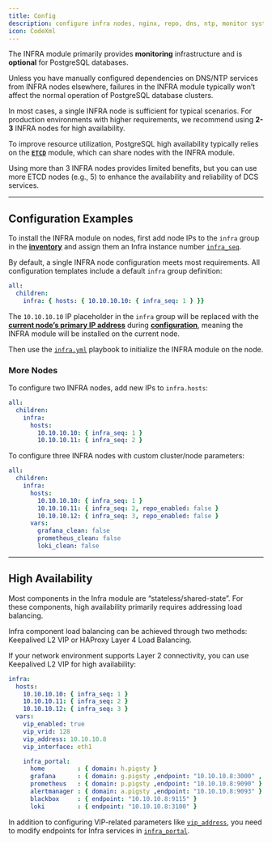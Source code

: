 ```yaml
---
title: Config
description: configure infra nodes, nginx, repo, dns, ntp, monitor system
icon: CodeXml
---
```



The INFRA module primarily provides **monitoring** infrastructure and is **optional** for PostgreSQL databases.

Unless you have manually configured dependencies on DNS/NTP services from INFRA nodes elsewhere, failures in the INFRA module typically won’t affect the normal operation of PostgreSQL database clusters.

In most cases, a single INFRA node is sufficient for typical scenarios. For production environments with higher requirements, we recommend using **2-3** INFRA nodes for high availability.

To improve resource utilization, PostgreSQL high availability typically relies on the [**`ETCD`**](/docs/etcd/) module, which can share nodes with the INFRA module.

Using more than 3 INFRA nodes provides limited benefits, but you can use more ETCD nodes (e.g., 5) to enhance the availability and reliability of DCS services.



------

## Configuration Examples

To install the INFRA module on nodes, first add node IPs to the `infra` group in the [**inventory**](/docs/config/inventory) and assign them an Infra instance number [`infra_seq`](/docs/infra/param#infra_seq).

By default, a single INFRA node configuration meets most requirements. All configuration templates include a default `infra` group definition:

```yaml
all:
  children:
    infra: { hosts: { 10.10.10.10: { infra_seq: 1 } }}
```

The `10.10.10.10` IP placeholder in the `infra` group will be replaced with the [**current node’s primary IP address**](/docs/prepare/#network-configuration) during [**configuration**](/docs/config/configure), meaning the INFRA module will be installed on the current node.

Then use the [`infra.yml`](/docs/infra/playbook/#infrayml) playbook to initialize the INFRA module on the node.

### More Nodes

To configure two INFRA nodes, add new IPs to `infra.hosts`:

```yaml
all:
  children:
    infra:
      hosts:
        10.10.10.10: { infra_seq: 1 }
        10.10.10.11: { infra_seq: 2 }
```

To configure three INFRA nodes with custom cluster/node parameters:

```yaml
all:
  children:
    infra:
      hosts:
        10.10.10.10: { infra_seq: 1 }
        10.10.10.11: { infra_seq: 2, repo_enabled: false }
        10.10.10.12: { infra_seq: 3, repo_enabled: false }
      vars:
        grafana_clean: false
        prometheus_clean: false
        loki_clean: false
```




------

## High Availability

Most components in the Infra module are “stateless/shared-state”. For these components, high availability primarily requires addressing load balancing.

Infra component load balancing can be achieved through two methods: Keepalived L2 VIP or HAProxy Layer 4 Load Balancing.

If your network environment supports Layer 2 connectivity, you can use Keepalived L2 VIP for high availability:

```yaml
infra:
  hosts:
    10.10.10.10: { infra_seq: 1 }
    10.10.10.11: { infra_seq: 2 }
    10.10.10.12: { infra_seq: 3 }
  vars:
    vip_enabled: true
    vip_vrid: 128
    vip_address: 10.10.10.8
    vip_interface: eth1

    infra_portal:
      home         : { domain: h.pigsty }
      grafana      : { domain: g.pigsty ,endpoint: "10.10.10.8:3000" , websocket: true }
      prometheus   : { domain: p.pigsty ,endpoint: "10.10.10.8:9090" }
      alertmanager : { domain: a.pigsty ,endpoint: "10.10.10.8:9093" }
      blackbox     : { endpoint: "10.10.10.8:9115" }
      loki         : { endpoint: "10.10.10.8:3100" }
```

In addition to configuring VIP-related parameters like [`vip_address`](/docs/node/param#vip_address), you need to modify endpoints for Infra services in [`infra_portal`](/docs/infra/param#infra_portal).